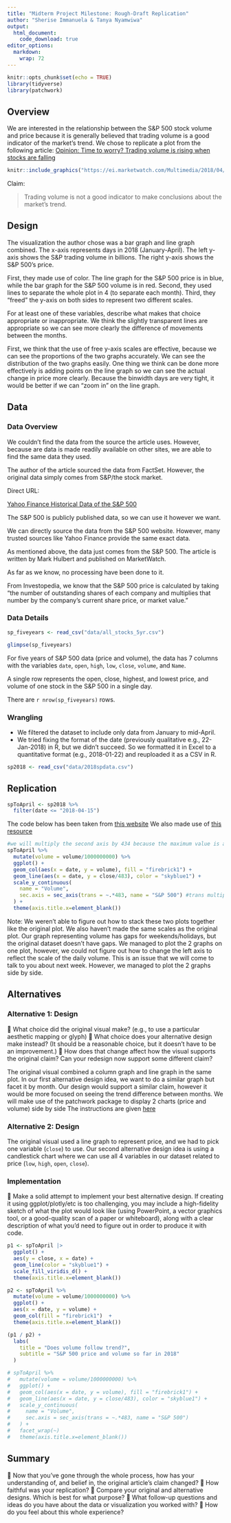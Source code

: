 ```yaml
---
title: "Midterm Project Milestone: Rough-Draft Replication"
author: "Sherise Immanuela & Tanya Nyamwiwa"
output:
  html_document:
    code_download: true
editor_options: 
  markdown: 
    wrap: 72
---
```


```r
knitr::opts_chunk$set(echo = TRUE)
library(tidyverse)
library(patchwork)
```

## Overview
We are interested in the relationship between the S&P 500 stock volume and price because it is generally believed that trading volume is a good indicator of the market's trend. We chose to replicate a plot from the following article:
[Opinion: Time to worry? Trading volume is rising when stocks are
falling](https://www.marketwatch.com/story/time-to-worry-trading-volume-is-rising-when-stocks-are-falling-2018-04-27)

```r
knitr::include_graphics("https://ei.marketwatch.com/Multimedia/2018/04/26/Photos/ZG/MW-GI064_volume_20180426124007_ZG.jpg?uuid=7ac8348a-4970-11e8-8e97-ac162d7bc1f7")
```

Claim:

> Trading volume is not a good indicator to make conclusions about the
> market's trend.

## Design

The visualization the author chose was a bar graph and
line graph combined. The x-axis represents days in 2018 (January-April). 
The left y-axis shows the S&P trading volume in billions. The right y-axis 
shows the S&P 500's price.

First, they made use of color. The line graph for the S&P 500 price is in blue, 
while the bar graph for the S&P 500 volume is in red. Second, they used lines to separate 
the whole plot in 4 (to separate each month). Third, they "freed" the y-axis on both sides to
represent two different scales.

For at least one of these variables, describe what makes that choice
appropriate or inappropriate. We think the slightly transparent lines
are appropriate so we can see more clearly the difference of movements
between the months.

First, we think that the use of free y-axis scales are effective, 
because we can see the proportions of the two graphs accurately. We can see 
the distribution of the two graphs easily. One thing we think can be done more effectively 
is adding points on the line graph so we can see the actual change in price more clearly. 
Because the binwidth days are very tight, it would be better if we can "zoom in" on
the line graph.

## Data

### Data Overview

We couldn't find the data from the source the article uses. However,
because are data is made readily available on other sites, we are able
to find the same data they used.

The author of the article sourced the data from FactSet. However, the
original data simply comes from S&P/the stock market.

Direct URL:

[Yahoo Finance Historical Data of the S&P
500](https://finance.yahoo.com/quote/%5EGSPC/history?p=%5EGSPC)

The S&P 500 is publicly published data, so we can use it however we
want.

We can directly source the data from the S&P 500 website. However, many
trusted sources like Yahoo Finance provide the same exact data.

As mentioned above, the data just comes from the S&P 500. The article is
written by Mark Hulbert and published on MarketWatch.

As far as we know, no processing have been done to it.

From Investopedia, we know that the S&P 500 price is calculated by
taking "the number of outstanding shares of each company and multiplies
that number by the company's current share price, or market value."

### Data Details

```r
sp_fiveyears <- read_csv("data/all_stocks_5yr.csv")

```

```r
glimpse(sp_fiveyears)
```

For five years of S&P 500 data (price and volume), the data has 7
columns with the variables `date`, `open`, `high`, `low`, `close`,
`volume`, and `Name`.

A single row represents the open, close, highest, and lowest price, and
volume of one stock in the S&P 500 in a single day.

There are `r nrow(sp_fiveyears)` rows.

### Wrangling

- We filtered the dataset to include only data from January to mid-April. 
- We tried fixing the format of the date (previously qualitative e.g., 22-Jan-2018) in R, 
but we didn't succeed. So we formatted it in Excel to a quantitative format (e.g., 2018-01-22) and reuploaded it as a CSV in R.

```r
sp2018 <- read_csv("data/2018spdata.csv")
```


## Replication

```r
spToApril <- sp2018 %>% 
  filter(date <= "2018-04-15")
```


The code below has been taken from
[this website](https://r-graph-gallery.com/line-chart-dual-Y-axis-ggplot2.html)
We also made use of 
[this resource](https://thepracticalr.wordpress.com/2016/08/30/2-y-axis-plotting/)


```r
#we will multiply the second axis by 434 because the maximum value is a little under 2600, while the first axis is a little under 6 (in billions)
spToApril %>% 
  mutate(volume = volume/1000000000) %>%
  ggplot() +
  geom_col(aes(x = date, y = volume), fill = "firebrick1") +
  geom_line(aes(x = date, y = close/483), color = "skyblue1") +
  scale_y_continuous(
    name = "Volume",
    sec.axis = sec_axis(trans = ~.*483, name = "S&P 500") #trans multiply should be one that adjusts the 2 axes to be multiples of each other, but we could not figure out why it was not working
  ) +
  theme(axis.title.x=element_blank())

```


Note: We weren't able to figure out how to stack these two plots together like the original plot. 
We also haven't made the same scales as the original plot.
Our graph representing volume has gaps for weekends/holidays, but the original dataset doesn't have gaps.
We managed to plot the 2 graphs on one plot, however, we could not figure out how to change the left axis to reflect the scale of the daily volume. This is an issue that we will come to talk to you about next week. However, we managed to plot the 2 graphs side by side.

## Alternatives

### Alternative 1: Design

🚧 What choice did the original visual make? (e.g., to use a particular
aesthetic mapping or glyph) 🚧 What choice does your alternative design
make instead? (It should be a reasonable choice, but it doesn't have to
be an improvement.) 🚧 How does that change affect how the visual
supports the original claim? Can your redesign now support some
different claim?

The original visual combined a column graph and line graph in the same plot. 
In our first alternative design idea, we want to do a similar graph but facet it by month.
Our design would support a similar claim, however it would be more focused on seeing the trend difference between months.
We will make use of the patchwork package to display 2 charts (price and volume) side by side
The instructions are given [here](https://r-graph-gallery.com/line-chart-dual-Y-axis-ggplot2.html)


### Alternative 2: Design
The original visual used a line graph to represent price, and we had to pick one variable (`close`) to use.
Our second alternative design idea is using a candlestick chart where we can use all 4 variables in our dataset related to price (`low`, `high`, `open`, `close`).

### Implementation

🚧 Make a solid attempt to implement your best alternative design. If
creating it using ggplot/plotly/etc is too challenging, you may include
a high-fidelity sketch of what the plot would look like (using
PowerPoint, a vector graphics tool, or a good-quality scan of a paper or
whiteboard), along with a clear description of what you'd need to figure
out in order to produce it with code.

```r
p1 <- spToApril |>
  ggplot() +
  aes(y = close, x = date) +
  geom_line(color = "skyblue1") +
  scale_fill_viridis_d() +
  theme(axis.title.x=element_blank())
```

```r
p2 <- spToApril %>% 
  mutate(volume = volume/1000000000) %>% 
  ggplot() +
  aes(x = date, y = volume) +
  geom_col(fill = "firebrick1")  +
  theme(axis.title.x=element_blank())
```

```r
(p1 / p2) +
  labs(
    title = "Does volume follow trend?",
    subtitle = "S&P 500 price and volume so far in 2018"
  ) 
```


```r
# spToApril %>%
#   mutate(volume = volume/1000000000) %>%
#   ggplot() +
#   geom_col(aes(x = date, y = volume), fill = "firebrick1") +
#   geom_line(aes(x = date, y = close/483), color = "skyblue1") +
#   scale_y_continuous(
#     name = "Volume",
#     sec.axis = sec_axis(trans = ~.*483, name = "S&P 500")
#   ) +
#   facet_wrap(~)
#   theme(axis.title.x=element_blank())
```


## Summary

🚧 Now that you've gone through the whole process, how has your
understanding of, and belief in, the original article's claim changed? 🚧
How faithful was your replication? 🚧 Compare your original and
alternative designs. Which is best for what purpose? 🚧 What follow-up
questions and ideas do you have about the data or visualization you
worked with? 🚧 How do you feel about this whole experience?





